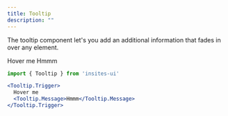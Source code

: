 ```yaml
---
title: Tooltip
description: ""
---
```



The tooltip component let's you add an additional information that fades in over
any element.

<DemoBox>
    <Tooltip.Trigger>
      Hover me
      <Tooltip.Message>Hmmm</Tooltip.Message>
    </Tooltip.Trigger>
</DemoBox>

```jsx
import { Tooltip } from 'insites-ui'

<Tooltip.Trigger>
  Hover me
  <Tooltip.Message>Hmmm</Tooltip.Message>
</Tooltip.Trigger>
```

